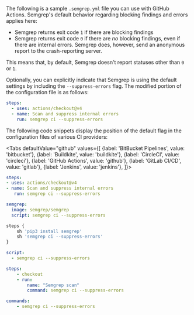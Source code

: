 
The following is a sample `.semgrep.yml` file you can use with GitHub Actions. Semgrep's default behavior regarding blocking findings and errors applies here:

- Semgrep returns exit code `1` if there are blocking findings
- Semgrep returns exit code `0` if there are *no* blocking findings, even if there are internal errors. Semgrep does, however, send an anonymous report to the crash-reporting server.

This means that, by default, Semgrep doesn't report statuses other than `0` or `1`.

<GhaSemgrepAppSast />

Optionally, you can explicitly indicate that Semgrep is using the default settings by including the `--suppress-errors` flag. The modified portion of the configuration file is as follows:
 
```yaml
steps:
  - uses: actions/checkout@v4
  - name: Scan and suppress internal errors
    run: semgrep ci --suppress-errors
```

The following code snippets display the position of the default flag in the configuration files of various CI providers:

<Tabs
    defaultValue="github"
    values={[
    {label: 'BitBucket Pipelines', value: 'bitbucket'},
    {label: 'Buildkite', value: 'buildkite'},
    {label: 'CircleCI', value: 'circleci'},
    {label: 'GitHub Actions', value: 'github'},
    {label: 'GitLab CI/CD', value: 'gitlab'},
    {label: 'Jenkins', value: 'jenkins'},
    ]}>
<TabItem value="github">

```yaml
steps:
- uses: actions/checkout@v4
- name: Scan and suppress internal errors
   run: semgrep ci --suppress-errors
```

</TabItem>
<TabItem value="gitlab">

```yaml
semgrep:
  image: semgrep/semgrep
  script: semgrep ci --suppress-errors
```

</TabItem>
<TabItem value="jenkins">

```javascript
steps {
    sh 'pip3 install semgrep'
    sh 'semgrep ci --suppress-errors'
}
```

</TabItem>
<TabItem value="bitbucket">

```yaml
script:
  - semgrep ci --suppress-errors
```

</TabItem>
<TabItem value="circleci">

```yaml
steps:
    - checkout
    - run:
        name: "Semgrep scan"
        command: semgrep ci --suppress-errors
```

</TabItem>
<TabItem value="buildkite">

```yaml
commands:
    - semgrep ci --suppress-errors
```

</TabItem>
</Tabs>
